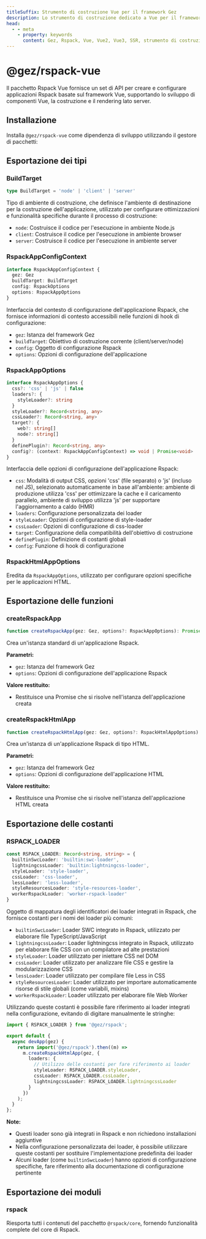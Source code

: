 ```yaml
---
titleSuffix: Strumento di costruzione Vue per il framework Gez
description: Lo strumento di costruzione dedicato a Vue per il framework Gez, che fornisce supporto completo per la costruzione di applicazioni Vue 2/3, inclusi lo sviluppo di componenti, il rendering SSR e l'ottimizzazione delle prestazioni.
head:
  - - meta
    - property: keywords
      content: Gez, Rspack, Vue, Vue2, Vue3, SSR, strumento di costruzione, sviluppo di componenti, rendering lato server, ottimizzazione delle prestazioni
---
```



# @gez/rspack-vue

Il pacchetto Rspack Vue fornisce un set di API per creare e configurare applicazioni Rspack basate sul framework Vue, supportando lo sviluppo di componenti Vue, la costruzione e il rendering lato server.

## Installazione

Installa `@gez/rspack-vue` come dipendenza di sviluppo utilizzando il gestore di pacchetti:

<PackageManagerTabs command="install @gez/rspack-vue -D" />

## Esportazione dei tipi

### BuildTarget

```ts
type BuildTarget = 'node' | 'client' | 'server'
```

Tipo di ambiente di costruzione, che definisce l'ambiente di destinazione per la costruzione dell'applicazione, utilizzato per configurare ottimizzazioni e funzionalità specifiche durante il processo di costruzione:
- `node`: Costruisce il codice per l'esecuzione in ambiente Node.js
- `client`: Costruisce il codice per l'esecuzione in ambiente browser
- `server`: Costruisce il codice per l'esecuzione in ambiente server

### RspackAppConfigContext

```ts
interface RspackAppConfigContext {
  gez: Gez
  buildTarget: BuildTarget
  config: RspackOptions
  options: RspackAppOptions
}
```

Interfaccia del contesto di configurazione dell'applicazione Rspack, che fornisce informazioni di contesto accessibili nelle funzioni di hook di configurazione:
- `gez`: Istanza del framework Gez
- `buildTarget`: Obiettivo di costruzione corrente (client/server/node)
- `config`: Oggetto di configurazione Rspack
- `options`: Opzioni di configurazione dell'applicazione

### RspackAppOptions

```ts
interface RspackAppOptions {
  css?: 'css' | 'js' | false
  loaders?: {
    styleLoader?: string
  }
  styleLoader?: Record<string, any>
  cssLoader?: Record<string, any>
  target?: {
    web?: string[]
    node?: string[]
  }
  definePlugin?: Record<string, any>
  config?: (context: RspackAppConfigContext) => void | Promise<void>
}
```

Interfaccia delle opzioni di configurazione dell'applicazione Rspack:
- `css`: Modalità di output CSS, opzioni 'css' (file separato) o 'js' (incluso nel JS), selezionato automaticamente in base all'ambiente: ambiente di produzione utilizza 'css' per ottimizzare la cache e il caricamento parallelo, ambiente di sviluppo utilizza 'js' per supportare l'aggiornamento a caldo (HMR)
- `loaders`: Configurazione personalizzata dei loader
- `styleLoader`: Opzioni di configurazione di style-loader
- `cssLoader`: Opzioni di configurazione di css-loader
- `target`: Configurazione della compatibilità dell'obiettivo di costruzione
- `definePlugin`: Definizione di costanti globali
- `config`: Funzione di hook di configurazione

### RspackHtmlAppOptions

Eredita da `RspackAppOptions`, utilizzato per configurare opzioni specifiche per le applicazioni HTML.

## Esportazione delle funzioni

### createRspackApp

```ts
function createRspackApp(gez: Gez, options?: RspackAppOptions): Promise<App>
```

Crea un'istanza standard di un'applicazione Rspack.

**Parametri:**
- `gez`: Istanza del framework Gez
- `options`: Opzioni di configurazione dell'applicazione Rspack

**Valore restituito:**
- Restituisce una Promise che si risolve nell'istanza dell'applicazione creata

### createRspackHtmlApp

```ts
function createRspackHtmlApp(gez: Gez, options?: RspackHtmlAppOptions): Promise<App>
```

Crea un'istanza di un'applicazione Rspack di tipo HTML.

**Parametri:**
- `gez`: Istanza del framework Gez
- `options`: Opzioni di configurazione dell'applicazione HTML

**Valore restituito:**
- Restituisce una Promise che si risolve nell'istanza dell'applicazione HTML creata

## Esportazione delle costanti
### RSPACK_LOADER

```ts
const RSPACK_LOADER: Record<string, string> = {
  builtinSwcLoader: 'builtin:swc-loader',
  lightningcssLoader: 'builtin:lightningcss-loader',
  styleLoader: 'style-loader',
  cssLoader: 'css-loader',
  lessLoader: 'less-loader',
  styleResourcesLoader: 'style-resources-loader',
  workerRspackLoader: 'worker-rspack-loader'
}
```

Oggetto di mappatura degli identificatori dei loader integrati in Rspack, che fornisce costanti per i nomi dei loader più comuni:

- `builtinSwcLoader`: Loader SWC integrato in Rspack, utilizzato per elaborare file TypeScript/JavaScript
- `lightningcssLoader`: Loader lightningcss integrato in Rspack, utilizzato per elaborare file CSS con un compilatore ad alte prestazioni
- `styleLoader`: Loader utilizzato per iniettare CSS nel DOM
- `cssLoader`: Loader utilizzato per analizzare file CSS e gestire la modularizzazione CSS
- `lessLoader`: Loader utilizzato per compilare file Less in CSS
- `styleResourcesLoader`: Loader utilizzato per importare automaticamente risorse di stile globali (come variabili, mixins)
- `workerRspackLoader`: Loader utilizzato per elaborare file Web Worker

Utilizzando queste costanti è possibile fare riferimento ai loader integrati nella configurazione, evitando di digitare manualmente le stringhe:

```ts title="src/entry.node.ts"
import { RSPACK_LOADER } from '@gez/rspack';

export default {
  async devApp(gez) {
    return import('@gez/rspack').then((m) =>
      m.createRspackHtmlApp(gez, {
        loaders: {
          // Utilizzo delle costanti per fare riferimento ai loader
          styleLoader: RSPACK_LOADER.styleLoader,
          cssLoader: RSPACK_LOADER.cssLoader,
          lightningcssLoader: RSPACK_LOADER.lightningcssLoader
        }
      })
    );
  }
};
```

**Note:**
- Questi loader sono già integrati in Rspack e non richiedono installazioni aggiuntive
- Nella configurazione personalizzata dei loader, è possibile utilizzare queste costanti per sostituire l'implementazione predefinita dei loader
- Alcuni loader (come `builtinSwcLoader`) hanno opzioni di configurazione specifiche, fare riferimento alla documentazione di configurazione pertinente

## Esportazione dei moduli

### rspack

Riesporta tutti i contenuti del pacchetto `@rspack/core`, fornendo funzionalità complete del core di Rspack.